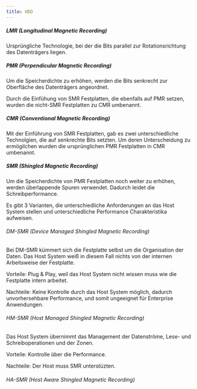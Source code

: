 ```yaml
---
title: HDD
---
```




##### LMR (Longitudinal Magnetic Recording)
Ursprüngliche Technologie, bei der die Bits parallel zur Rotationsrichtung des Datenträgers liegen.

##### PMR (Perpendicular Magnetic Recording)
Um die Speicherdichte zu erhöhen, werden die Bits senkrecht zur Oberfläche des Datenträgers angeordnet.

Durch die Einfühung von SMR Festplatten, die ebenfalls auf PMR setzen, wurden die nicht-SMR Festplatten zu CMR umbenannt.

##### CMR (Conventional Magnetic Recording)
Mit der Einführung von SMR Festplatten, gab es zwei unterschiedliche Technolgien, die auf senkrechte Bits setzten. Um deren Unterscheidung zu ermögilchen wurden die ursprünglichen PMR Festplatten in CMR umbenannt.

##### SMR (Shingled Magnetic Recording)
Um die Speicherdichte von PMR Festplatten noch weiter zu erhöhen, werden überlappende Spuren verwendet. Dadurch leidet die Schreibperformance.

Es gibt 3 Varianten, die unterschiedliche Anforderungen an das Host System stellen und unterschiedliche Performance Charakteristika aufweisen.

###### DM-SMR (Device Managed Shingled Magnetic Recording)
Bei DM-SMR kümmert sich die Festplatte selbst um die Organisation der Daten. Das Host System weiß in diesem Fall nichts von der internen Arbeitsweise der Festplatte.

Vorteile: Plug & Play, weil das Host System nicht wissen muss wie die Festplatte intern arbeitet.

Nachteile: Keine Kontrolle durch das Host System möglich, dadurch unvorhersehbare Performance, und somit ungeeignet für Enterprise Anwendungen.

###### HM-SMR (Host Managed Shingled Magnetic Recording)
Das Host System übernimmt das Management der Datenströme, Lese- und Schreiboperationen und der Zonen.

Vorteile: Kontrolle über die Performance.

Nachteile: Der Host muss SMR unterstüzten.

###### HA-SMR (Host Aware Shingled Magnetic Recording)
